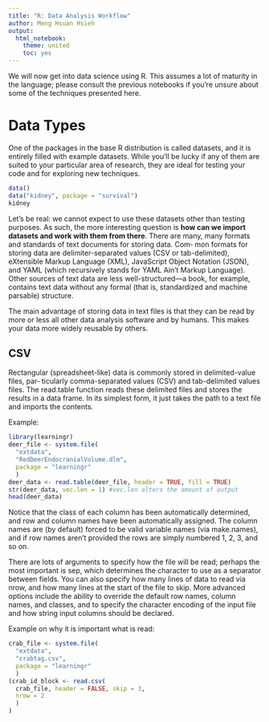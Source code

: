 ```yaml
---
title: "R: Data Analysis Workflow"
author: Meng Hsuan Hsieh
output:
  html_notebook:
    theme: united
    toc: yes
---
```


We will now get into data science using R. This assumes a lot of maturity in the language; please consult the previous notebooks if you're unsure about some of the techniques presented here.

# Data Types

One of the packages in the base R distribution is called datasets, and it is entirely filled with example datasets. While you’ll be lucky if any of them are suited to your particular area of research, they are ideal for testing your code and for exploring new techniques.

```r
data()
data("kidney", package = "survival")
kidney
```

Let's be real: we cannot expect to use these datasets other than testing purposes. As such, the more interesting question is **how can we import datasets and work with them from there**. There are many, many formats and standards of text documents for storing data. Com‐ mon formats for storing data are delimiter-separated values (CSV or tab-delimited), eXtensible Markup Language (XML), JavaScript Object Notation (JSON), and YAML (which recursively stands for YAML Ain’t Markup Language). Other sources of text data are less well-structured—a book, for example, contains text data without any formal (that is, standardized and machine parsable) structure. 

The main advantage of storing data in text files is that they can be read by more or less all other data analysis software and by humans. This makes your data more widely reusable by others.

## CSV

Rectangular (spreadsheet-like) data is commonly stored in delimited-value files, par‐ ticularly comma-separated values (CSV) and tab-delimited values files. The read.table function reads these delimited files and stores the results in a data frame. In its simplest form, it just takes the path to a text file and imports the contents.

Example:

```r
library(learningr)
deer_file <- system.file(
  "extdata",
  "RedDeerEndocranialVolume.dlm",
  package = "learningr"
  )
deer_data <- read.table(deer_file, header = TRUE, fill = TRUE)
str(deer_data, vec.len = 1) #vec.len alters the amount of output
head(deer_data)
```

Notice that the class of each column has been automatically determined, and row and column names have been automatically assigned. The column names are (by default) forced to be valid variable names (via make.names), and if row names aren’t provided the rows are simply numbered 1, 2, 3, and so on.

There are lots of arguments to specify how the file will be read; perhaps the most important is sep, which determines the character to use as a separator between fields. You can also specify how many lines of data to read via nrow, and how many lines at the start of the file to skip. More advanced options include the ability to override the default row names, column names, and classes, and to specify the character encoding of the input file and how string input columns should be declared.

Example on why it is important what is read:

```r
crab_file <- system.file(
  "extdata",
  "crabtag.csv",
  package = "learningr"
  )
(crab_id_block <- read.csv(
  crab_file, header = FALSE, skip = 3,
  nrow = 2
  )
)
```

